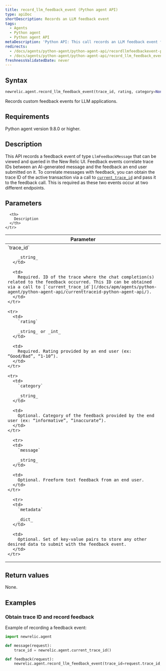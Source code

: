 ```yaml
---
title: record_llm_feedback_event (Python agent API)
type: apiDoc
shortDescription: Records an LLM feedback event
tags:
  - Agents
  - Python agent
  - Python agent API
metaDescription: 'Python API: This call records an LLM feedback event for querying in the AI Monitoring UI.'
redirects:
  - /docs/agents/python-agent/python-agent-api/recordllmfeedbackevent-python-agent-api
  - /docs/agents/python-agent/python-agent-api/record_llm_feedback_event
freshnessValidatedDate: never
---
```


## Syntax

```py
newrelic.agent.record_llm_feedback_event(trace_id, rating, category=None, message=None, metadata=None)
```

Records custom feedback events for LLM applications.

## Requirements

Python agent version 9.8.0 or higher.

## Description

This API records a feedback event of type `LlmFeedbackMessage` that can be viewed and queried in the New Relic UI. Feedback events correlate trace IDs between an AI-generated message and the feedback an end user submitted on it.
To correlate messages with feedback, you can obtain the trace ID of the active transaction via a call to [`current_trace_id`](/docs/apm/agents/python-agent/python-agent-api/currenttraceid-python-agent-api/) and pass it to the feedback call. This is required as these two events occur at two different endpoints.

## Parameters

<table>
  <thead>
    <tr>
      <th width="25%">
        Parameter
      </th>

      <th>
        Description
      </th>
    </tr>
  </thead>

  <tbody>
    <tr>
      <td>
        `trace_id`

        _string_
      </td>

      <td>
        Required. ID of the trace where the chat completion(s) related to the feedback occurred. This ID can be obtained via a call to [`current_trace_id`](/docs/apm/agents/python-agent/python-agent-api/currenttraceid-python-agent-api/).
      </td>
    </tr>

    <tr>
      <td>
        `rating`

        _string_ or _int_
      </td>

      <td>
        Required. Rating provided by an end user (ex: “Good/Bad”, “1-10”).
      </td>
    </tr>

    <tr>
      <td>
        `category`

        _string_
      </td>

      <td>
        Optional. Category of the feedback provided by the end user (ex: “informative”, “inaccurate”).
      </td>
    </tr>

      <tr>
      <td>
        `message`

        _string_
      </td>

      <td>
        Optional. Freeform text feedback from an end user.
      </td>
    </tr>

      <tr>
      <td>
        `metadata`

        _dict_
      </td>

      <td>
        Optional. Set of key-value pairs to store any other desired data to submit with the feedback event.
      </td>
    </tr>
  </tbody>
</table>

## Return values

None.

## Examples

### Obtain trace ID and record feedback

Example of recording a feedback event:

```py
import newrelic.agent

def message(request):
    trace_id = newrelic.agent.current_trace_id()

def feedback(request):
    newrelic.agent.record_llm_feedback_event(trace_id=request.trace_id, rating=request.rating, metadata= {"my_key": "my_val"})
```
